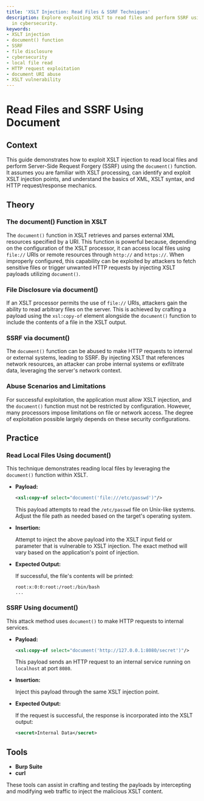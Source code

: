 ```yaml
---
title: 'XSLT Injection: Read Files & SSRF Techniques'
description: Explore exploiting XSLT to read files and perform SSRF using document()
  in cybersecurity.
keywords:
- XSLT injection
- document() function
- SSRF
- file disclosure
- cybersecurity
- local file read
- HTTP request exploitation
- document URI abuse
- XSLT vulnerability
---
```


# Read Files and SSRF Using Document

## Context

This guide demonstrates how to exploit XSLT injection to read local files and perform Server-Side Request Forgery (SSRF) using the `document()` function. It assumes you are familiar with XSLT processing, can identify and exploit XSLT injection points, and understand the basics of XML, XSLT syntax, and HTTP request/response mechanics.

## Theory

### The document() Function in XSLT

The `document()` function in XSLT retrieves and parses external XML resources specified by a URI. This function is powerful because, depending on the configuration of the XSLT processor, it can access local files using `file://` URIs or remote resources through `http://` and `https://`. When improperly configured, this capability can be exploited by attackers to fetch sensitive files or trigger unwanted HTTP requests by injecting XSLT payloads utilizing `document()`.

### File Disclosure via document()

If an XSLT processor permits the use of `file://` URIs, attackers gain the ability to read arbitrary files on the server. This is achieved by crafting a payload using the `xsl:copy-of` element alongside the `document()` function to include the contents of a file in the XSLT output.

### SSRF via document()

The `document()` function can be abused to make HTTP requests to internal or external systems, leading to SSRF. By injecting XSLT that references network resources, an attacker can probe internal systems or exfiltrate data, leveraging the server's network context.

### Abuse Scenarios and Limitations

For successful exploitation, the application must allow XSLT injection, and the `document()` function must not be restricted by configuration. However, many processors impose limitations on file or network access. The degree of exploitation possible largely depends on these security configurations.

## Practice

### Read Local Files Using document()

This technique demonstrates reading local files by leveraging the `document()` function within XSLT.

- **Payload:**

    ```xml
    <xsl:copy-of select="document('file:///etc/passwd')"/>
    ```

    This payload attempts to read the `/etc/passwd` file on Unix-like systems. Adjust the file path as needed based on the target's operating system.

- **Insertion:**

    Attempt to inject the above payload into the XSLT input field or parameter that is vulnerable to XSLT injection. The exact method will vary based on the application's point of injection.

- **Expected Output:**

    If successful, the file's contents will be printed:

    ```text
    root:x:0:0:root:/root:/bin/bash
    ...
    ```

### SSRF Using document()

This attack method uses `document()` to make HTTP requests to internal services.

- **Payload:**

    ```xml
    <xsl:copy-of select="document('http://127.0.0.1:8080/secret')"/>
    ```

    This payload sends an HTTP request to an internal service running on `localhost` at port `8080`.

- **Insertion:**

    Inject this payload through the same XSLT injection point.

- **Expected Output:**

    If the request is successful, the response is incorporated into the XSLT output:

    ```xml
    <secret>Internal Data</secret>
    ```

## Tools

- **Burp Suite**
- **curl** 

These tools can assist in crafting and testing the payloads by intercepting and modifying web traffic to inject the malicious XSLT content.